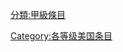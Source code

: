 {{catmore1|[[Wikipedia:美国专题|Wikipedia:美国专题]]}}
{{Articles by Quality| topic=美国|project=美国|format=TOC}}
{{Wikipedia category}}
{{emptycat}}
[[Category:各等级美国条目|Category:各等级美国条目]]
[[分類:甲級條目|分類:甲級條目]]